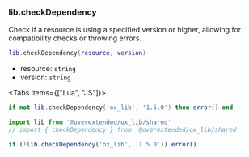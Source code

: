 ### lib.checkDependency

Check if a resource is using a specified version or higher, allowing for compatibility checks or throwing errors.


```lua
lib.checkDependency(resource, version)
```

* resource: `string`
* version: `string`

<Tabs items={["Lua", "JS"]}>
<Tab>

```lua
if not lib.checkDependency('ox_lib', '1.5.0') then error() end
```

</Tab>
<Tab>

```ts
import lib from '@overextended/ox_lib/shared'
// import { checkDependency } from '@overextended/ox_lib/shared'

if (!lib.checkDependency('ox_lib', '1.5.0')) error()
```

</Tab>
</Tabs>
